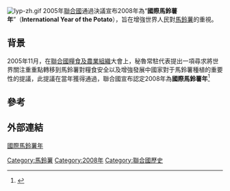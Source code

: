 [[File:Iyp-zh.gif|frame]]
2005年[[聯合國|聯合國]]通過決議宣布2008年為“'''國際馬鈴薯年'''”（'''International Year of the Potato'''），旨在增強世界人民對[[馬鈴薯|馬鈴薯]]的重視。

==背景==
2005年11月，在[[聯合國糧食及農業組織|聯合國糧食及農業組織]]大會上，秘魯常駐代表提出一項尋求將世界關注重重點轉移到馬鈴薯對糧食安全以及增強發展中國家對于馬鈴薯種植的重要性的提議，此提議在當年獲得通過，聯合國宣布認定2008年為'''國際馬鈴薯年'''<ref>{{Cite web |url=http://www.undemocracy.com/A-RES-60-191/page_1/rect_230,647_688,680 |title=United Nations General Assembly |accessdate=2008-01-01 |archive-date=2007-12-17 |archive-url=https://web.archive.org/web/20071217093839/http://www.undemocracy.com/A-RES-60-191/page_1/rect_230,647_688,680 |dead-url=no }}</ref>

==參考==
<references/>

==外部連結==
[http://www.fao.org/potato-2008/zh/index.html 國際馬鈴薯年]{{Wayback|url=http://www.fao.org/potato-2008/zh/index.html |date=20131008165224 }}

{{聯合國國際年}}

[[Category:馬鈴薯|Category:馬鈴薯]]
[[Category:2008年|Category:2008年]]
[[Category:聯合國歷史|Category:聯合國歷史]]